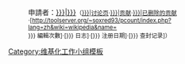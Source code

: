 <noinclude>[[Category:维基化工作小组模板]]</noinclude><includeonly></includeonly>
:申請者：[[User:{{{User|{{{1|Example}}}}}}|{{{User|{{{1|Example}}}}}}]]<span class="plainlinks"><small>（[[User talk:{{{User|{{{1|Example}}}}}}|讨论页]]·[[Special:Contributions/{{{User|{{{1|Example}}}}}}|贡献]]·[[Special:DeletedContributions/{{{User|{{{1|Example}}}}}}|已删除的贡献]]·[http://toolserver.org/~soxred93/pcount/index.php?lang=zh&wiki=wikipedia&name={{anchorencode:{{{1|{{{User|Example}}}}}}}} 編輯次數]·[{{fullurl:Special:Log|user={{anchorencode:{{ucfirst:{{{User|{{{1|Example}}}}}}}}}}}} 日志]·[{{fullurl:Special:Listusers|limit=1&username={{urlencode:{{ucfirst:{{{User|{{{1|Example}}}}}}}}}}}} 注册日期]·[{{fullurl:Special:Log/block|page=User:{{urlencode:{{{User|{{{1|Example}}}}}}}}}} 查封记录]）</small>